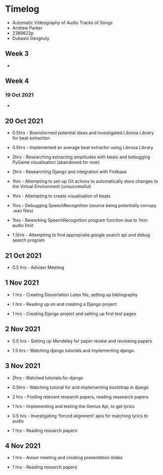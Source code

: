 # Timelog

* Automatic Videography of Audio Tracks of Songs
* Andrew Parker
* 2389622p
* Dubasis Gangnuly

## Week 3

* 

## Week 4

### 19 Oct 2021

* 

## 20 Oct 2021

* 0.5hrs - Brainstormed potential ideas and investigated Librosa Library for beat extraction

* 0.5hrs - Implemented an average beat extractor using Librosa Library

* 2hrs - Researching extracting amplitudes with beats and bebugging PyGame visualisation (abandoned for now)

* 2hrs - Researching Django and integration with Firebase

* 1hrs - Attempting to set-up Git actions to automatically store changes to the Virtual Environment (unsuccessful)

* 1hrs - Attempting to create visualisation of beats

* 1hrs - Debugging SpeechRecognition (source being potentially corrupy .wav files)

* 1hrs - Reworking SpeechRecognition program function due to 1min audio limit

* 1.5hrs - Attempting to find appropraite google search api and debug search program

## 21 Oct 2021

* 0.5 hrs - Advisor Meeting

## 1 Nov 2021 

* 1 hrs - Creating Dissertation Latex file, setting up bibliography

* 1 hrs - Reading up on and creating a Django project 

* 1 hrs - Creating Django project and setting up first test pages

## 2 Nov 2021 

* 0.5 hrs - Setting up Mendeley for paper review and reviewing papers

* 1.5 hrs - Watching django tutorials and implementing django.

## 3 Nov 2021

* 2hrs - Watched tutorials for django

* 0.5hrs - Watching tutorial for and implementing bootstrap in django

* 2 hrs - Finding relevant research papers, reading reasearch papers

* 1 hrs - Implementing and testing the Genius Api, to get lyrics

* 0.5 hrs - Investigating 'forced alignment' apis for matching lyrics to audio

* 1 hrs - Reading research papers

## 4 Nov 2021

* 1 hrs - Avisor meeting and creating presentation slides

* 1 hrs - Reading research papers